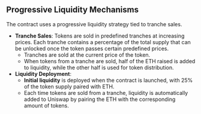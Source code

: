 ## Progressive Liquidity Mechanisms

The contract uses a progressive liquidity strategy tied to tranche sales.

- **Tranche Sales**: Tokens are sold in predefined tranches at increasing prices. Each tranche contains a percentage of the total supply that can be unlocked once the token passes certain predefined prices. 
  - Tranches are sold at the current price of the token.
  - When tokens from a tranche are sold, half of the ETH raised is added to liquidity, while the other half is used for token distribution.
- **Liquidity Deployment**:
  - **Initial liquidity** is deployed when the contract is launched, with 25% of the token supply paired with ETH.
  - Each time tokens are sold from a tranche, liquidity is automatically added to Uniswap by pairing the ETH with the corresponding amount of tokens.

